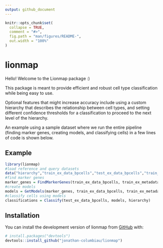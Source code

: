```yaml
---
output: github_document
---
```


<!-- README.md is generated from README.Rmd. Please edit that file -->

```r
knitr::opts_chunk$set(
  collapse = TRUE,
  comment = "#>",
  fig.path = "man/figures/README-",
  out.width = "100%"
)
```



# lionmap

Hello! Welcome to the Lionmap package :)

This package is meant to provide efficient and robust cell type classification while being easy to use.

Optional features that might increase  accuracy include using a custom hierarchy that describes the relationship between cell types, and setting different confidence thresholds for a classification to proceed to the next level of the hierarchy.

An example using a sample dataset where we run the entire pipeline (finding marker genes, creating models, and classifying cells) in a few lines of code is shown below.


## Example

```r
library(lionmap)
#load reference and query datasets
data("hierarchy","train_ex_data_bpcells","test_ex_data_bpcells","train_ex_metadata")
#find marker genes 
marker_genes = FindMarkerGenes(train_ex_data_bpcells, train_ex_metadata, tree = hierarchy, metadata_cluster_column = "seurat_annotations", metadata_cell_label_column = "cell_label")
#create models
models = GetModels(marker_genes, train_ex_data_bpcells, train_ex_metadata, tree = hierarchy, metadata_cluster_column = "seurat_annotations", metadata_cell_label_column = "cell_label")
#classify cells using models
classifications = Classify(test_ex_data_bpcells, models, hierarchy)
```


## Installation

You can install the development version of lionmap from [GitHub](https://github.com/jonathan-columbiau/lionmap) with:

```r
# install.packages("devtools")
devtools::install_github("jonathan-columbiau/lionmap")
```
